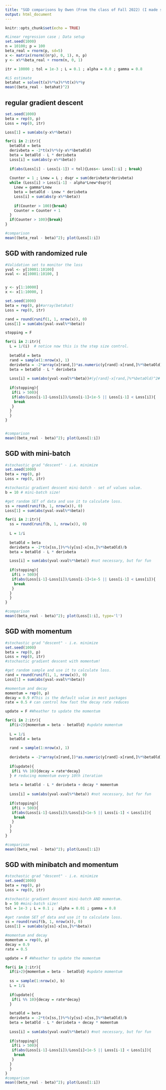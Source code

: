 ```yaml
---
title: "SGD comparisons by Owen (From the class of Fall 2022) (I made some minor adjustments and additions)"
output: html_document
---
```


```r
knitr::opts_chunk$set(echo = TRUE)
```
  
```r
#Linear regression case ; Data setup
set.seed(1000)
n = 10100; p = 100
beta_real = rnorm(p, sd=5) 
x <- matrix(rnorm((n*p), 0, 1), n, p)
y <- x%*%beta_real + rnorm(n, 0, 1)

itr = 10000 ; tol = 1e-3 ; L = 0.1 ; alpha = 0.0 ; gamma = 0.8

#LS estimate
betahat = solve(t(x)%*%x)%*%t(x)%*%y
mean((beta_real - betahat)^2)
```

## regular gradient descent

```r
set.seed(1000)
beta = rep(0, p)
Loss = rep(0, itr)

Loss[1] = sum(abs(y-x%*%beta))

for(i in 2:itr){
  betaOld = beta
  derivbeta = -2*t(x)%*%(y-x%*%betaOld)
  beta = betaOld - L * derivbeta
  Loss[i] = sum(abs(y-x%*%beta))
  
  if(abs(Loss[i] - Loss[i-1]) < tol){Loss<- Loss[1:i] ; break}
  
  Counter = 1 ; Lnew = L ; dsqr = sum(derivbeta*derivbeta)
  while (Loss[i] > Loss[i-1] - alpha*Lnew*dsqr){
    Lnew = gamma*Lnew
    beta = betaOld - Lnew * derivbeta
    Loss[i] = sum(abs(y-x%*%beta))
    
    if(Counter > 100){break}
    Counter = Counter + 1
  }
  if(Counter > 100){break}
}

#comparison
mean((beta_real - beta)^2); plot(Loss[1:i])
```

## SGD with randomized rule

```r
#Validation set to monitor the loss
yval <- y[10001:10100]
xval <- x[10001:10100, ]


y <- y[1:10000]
x <- x[1:10000, ]

set.seed(1000)
beta = rep(0, p)#array(betahat)
Loss = rep(0, itr)

rand = round(runif(1, 1, nrow(x)), 0)
Loss[1] = sum(abs(yval-xval%*%beta))

stopping = F

for(i in 2:itr){
  L = 1/(i)  # notice now this is the step size control.
  
  betaOld = beta
  rand = sample(1:nrow(x), 1)
  derivbeta = -2*array(x[rand,])*as.numeric(y[rand]-x[rand,]%*%betaOld)
  beta = betaOld - L * derivbeta
  
  Loss[i] = sum(abs(yval-xval%*%beta))#(y[rand]-x[rand,]%*%betaOld)^2# #not necessary, but for fun
  
  if(stopping){
   if(i > 500){
   if(abs(Loss[i-1]-Loss[i])/Loss[i-1]<1e-5 || Loss[i-1] < Loss[i]){
    break
   } 
  } 
  }
}


#comparison
mean((beta_real - beta)^2); plot(Loss[1:i])

```

## SGD with mini-batch

```r
#stochastic grad "descent" - i.e. minimize
set.seed(1000)
beta = rep(0, p)
Loss = rep(0, itr)

#stochastic gradient descent mini-batch - set of values value.
b = 10 # mini-batch size!

#get random SET of data and use it to calculate loss.
ss = round(runif(b, 1, nrow(x)), 0)
Loss[1] = sum(abs(yval-xval%*%beta))

for(i in 2:itr){
  ss = round(runif(b, 1, nrow(x)), 0)
  
  L = 1/i  
  
  betaOld = beta
  derivbeta = -2*t(x[ss,])%*%(y[ss]-x[ss,]%*%betaOld)/b
  beta = betaOld - L * derivbeta

  Loss[i] = sum(abs(yval-xval%*%beta)) #not necessary, but for fun
  
  if(stopping){
   if(i > 500){
   if(abs(Loss[i-1]-Loss[i])/Loss[i-1]<1e-5 || Loss[i-1] < Loss[i]){
    break
   } 
  } 
  }
}

#comparison
mean((beta_real - beta)^2); plot(Loss[1:i], type='l')

```

## SGD with momentum

```r
#stochastic grad "descent" - i.e. minimize
set.seed(1000)
beta = rep(0, p)
Loss = rep(0, itr)
#stochastic gradient descent with momentum!

#get random sample and use it to calculate loss.
rand = round(runif(1, 1, nrow(x)), 0)
Loss[1] = sum(abs(yval-xval%*%beta))

#momentum and decay
momentum = rep(0, p)
decay = 0.9 #This is the default value in most packages
rate = 0.5 # can control how fast the decay rate reduces 

update = F #Wheather to update the momentum

for(i in 2:itr){
  if(i>2){momentum = beta - betaOld} #update momentum
  
  L = 1/i
  betaOld = beta
  
  rand = sample(1:nrow(x), 1)
  
  derivbeta = -2*array(x[rand,])*as.numeric(y[rand]-x[rand,]%*%betaOld)
  
  if(update){
   if(i %% 10){decay = rate*decay} 
  } # reducing momentum every 10th iteration
  
  beta = betaOld - L * derivbeta + decay * momentum
  
  Loss[i] = sum(abs(yval-xval%*%beta)) #not necessary, but for fun
  
  if(stopping){
   if(i > 500){
   if(abs(Loss[i-1]-Loss[i])/Loss[i]<1e-5 || Loss[i-1] < Loss[i]){
    break
   } 
  } 
  }
}

#comparison
mean((beta_real - beta)^2); plot(Loss[1:i])

```

## SGD with minibatch and momentum

```r
#stochastic grad "descent" - i.e. minimize
set.seed(1000)
beta = rep(0, p)
Loss = rep(0, itr)

#stochastic gradient descent mini-batch AND momentum.
b = 50 #mini-batch size!
tol = 1e-3 ; L = 0.1 ;  alpha = 0.01 ; gamma = 0.8 

#get random SET of data and use it to calculate loss.
ss = round(runif(b, 1, nrow(x)), 0)
Loss[1] = sum(abs(y[ss]-x[ss,]%*%beta))

#momentum and decay
momentum = rep(0, p)
decay = 0.9
rate = 0.5

update = F #Wheather to update the momentum

for(i in 2:itr){
  if(i>2){momentum = beta - betaOld} #update momentum
  
  ss = sample(1:nrow(x), b)
  L = 1/i  
  
  if(update){
   if(i %% 10){decay = rate*decay} 
  }
  
  betaOld = beta
  derivbeta = -2*t(x[ss,])%*%(y[ss]-x[ss,]%*%betaOld)/b
  beta = betaOld - L * derivbeta + decay * momentum
  
  Loss[i] = sum(abs(yval-xval%*%beta)) #not necessary, but for fun
  
  if(stopping){
   if(i > 500){
   if(abs(Loss[i-1]-Loss[i])/Loss[i]<1e-5 || Loss[i-1] < Loss[i]){
    break
   } 
  } 
  }
}
#comparison
mean((beta_real - beta)^2); plot(Loss[1:i])

```

